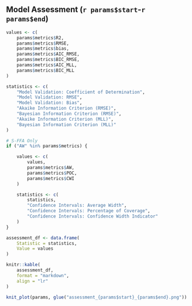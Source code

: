 ## Model Assessment (`r params$start`-`r params$end`)

<!-- Model Assessment Table -->
```r

values <- c(
	params$metrics$R2,
	params$metrics$RMSE,
	params$metrics$bias,
	params$metrics$AIC_RMSE,
	params$metrics$BIC_RMSE,
	params$metrics$AIC_MLL,
	params$metrics$BIC_MLL
)

statistics <- c(
	"Model Validation: Coefficient of Determination",
	"Model Validation: RMSE",
	"Model Validation: Bias",
	"Akaike Information Criterion (RMSE)",
	"Bayesian Information Criterion (RMSE)",
	"Akaike Information Criterion (MLL)",
	"Bayesian Information Criterion (MLL)"
)

# S-FFA Only
if ("AW" %in% params$metrics) {

	values <- c(
		values,
		params$metrics$AW,
		params$metrics$POC,
		params$metrics$CWI
	)

	statistics <- c(
		statistics,
		"Confidence Intervals: Average Width",
		"Confidence Intervals: Percentage of Coverage",
		"Confidence Intervals: Confidence Width Indicator"
	)
}

assessment_df <- data.frame(
	Statistic = statistics,
	Value = values
)

knitr::kable(
	assessment_df, 
	format = "markdown",
	align = "lr"
)
```

```r
knit_plot(params, glue("assessment_{params$start}_{params$end}.png"))
```
